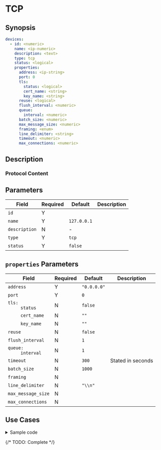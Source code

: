 # TCP

## Synopsis

```yaml
devices:
  - id: <numeric>
    name: <ip-numeric>
    description: <text>
    type: tcp
    status: <logical>
    properties:
      address: <ip-string>
      port: 0
      tls:
        status: <logical>
        cert_name: <string>
        key_name: <string>
      reuse: <logical>
      flush_interval: <numeric>
      queue:
        interval: <numeric>
      batch_size: <numeric>
      max_message_size: <numeric>
      framing: <enum>
      line_delimiter: <string>
      timeout: <numeric>
      max_connections: <numeric>
```

## Description

### Protocol Content

## Parameters

|Field|Required|Default|Description|
|---|---|---|---|
|`id`|Y|||
|`name`|Y|`127.0.0.1`||
|`description`|N|-||
|`type`|Y|`tcp`||
|`status`|Y|`false`||

## `properties` Parameters

|Field|Required|Default|Description|
|---|---|---|---|
|`address`|Y|`"0.0.0.0"`||
|`port`|Y|`0`||
|<dt>`tls:`</dt><dd>`status`</dd>|N|`false`||
|<dd>`cert_name`</dd>|N|`""`||
|<dd>`key_name`</dd>|N|`""`||
|`reuse`|N|`false`||
|`flush_interval`|N|`1`||
|<dt>`queue:`</dt><dd>`interval`</dd>|N|`1`||
|`timeout`|N|`300`|Stated in seconds|
|`batch_size`|N|`1000`||
|`framing`|N|||
|`line_delimiter`|N|`"\\n"`||
|`max_message_size`|N|||
|`max_connections`|N|||

## Use Cases

<details>
<summary>Sample code</summary>

The YAML file is as follows:

```yaml
devices:
  - id: 324236543
    name: 127.0.0.1
    description: tcp
    type: tcp
    status: false
    properties:
      address: "0.0.0.0"
      port: 0
      tls:
        status: false
        cert_name: ""
        key_name: ""
      reuse: false
      flush_interval: 1
      queue:
        interval: 1
      batch_size: 1000
      max_message_size: 20971520
      framing: "delimiter"
      line_delimiter: "\\n"
      timeout: 300
      max_connections: 10000
```
</details>

{/* TODO: Complete */}